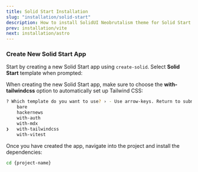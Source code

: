 ```yaml
---
title: Solid Start Installation
slug: "installation/solid-start"
description: How to install SolidUI Neobrutalism theme for Solid Start
prev: installation/vite
next: installation/astro
---
```


### Create New Solid Start App

Start by creating a new Solid Start app using `create-solid`. Select **Solid Start** template when prompted:

<NpmCommand type="create" command="solid@latest" />

When creating the new Solid Start app, make sure to choose the **with-tailwindcss** option to automatically set up Tailwind CSS:

```bash
? Which template do you want to use? › - Use arrow-keys. Return to submit.
    bare
    hackernews
    with-auth
    with-mdx
❯   with-tailwindcss
    with-vitest
```

Once you have created the app, navigate into the project and install the dependencies:

```bash
cd {project-name}
```

<NpmCommand type="install" command="" />
